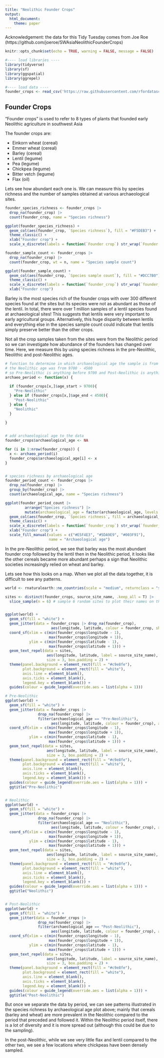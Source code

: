 ```yaml
---
title: "Neolithic Founder Crops"
output: 
  html_document:
    theme: paper
---
```


Acknowledgement: the data for this Tidy Tuesday comes from Joe Roe (https://github.com/joeroe/SWAsiaNeolithicFounderCrops)

```r
knitr::opts_chunk$set(echo = TRUE, warning = FALSE, message = FALSE)
```

```r
#---- load libraries ----
library(tidyverse)
library(sf)
library(ggspatial)
library(ggrepel)

#---- load data ----
founder_crops <- read_csv('https://raw.githubusercontent.com/rfordatascience/tidytuesday/master/data/2023/2023-04-18/founder_crops.csv')
```

## Founder Crops
"Founder crops" is used to refer to 8 types of plants that founded early Neolithic agriculture in southwest Asia

The founder crops are:

* Einkorn wheat (cereal)
* Emmer wheat (cereal)
* Barley (cereal)
* Lentil (legume)
* Pea (legume)
* Chickpea (legume)
* Bitter vetch (legume)
* Flax (oil)


Lets see how abundant each one is. We can measure this by species richness and the number of samples obtained at various archaeological sites.
```r
founder_species_richness <- founder_crops |>
  drop_na(founder_crop) |> 
  count(founder_crop, name = "Species richness")

ggplot(founder_species_richness) +
  geom_col(aes(founder_crop, `Species richness`), fill = "#F5DEB3") +
  theme_classic() +
  xlab("Founder crop") +
  scale_x_discrete(labels = function(`Founder crop`) str_wrap(`Founder crop`, width = 6))
```

```r
founder_sample_count <- founder_crops |>
  drop_na(founder_crop) |>
  count(founder_crop, wt = n, name = "Species sample count")

ggplot(founder_sample_count) +
  geom_col(aes(founder_crop, `Species sample count`), fill = "#DCC7B0") +
  theme_classic() +
  scale_x_discrete(labels = function(`founder_crop`) str_wrap(`founder_crop`, width = 6)) +
  xlab("Founder crop")
```
Barley is the most species rich of the founder crops with over 300 different species found at the sites but its species were not as abundant as those of the lentil. In total, there were over 1 million samples of a lentil species found at archaeological sites! This suggests that lentils were very important to early agricultural groups. Alternatively, this huge disparity between lentils and everything else in the species sample count could indicate that lentils simply preserve better than the other crops.

Not all the crop samples taken from the sites were from the Neolithic period so we can investigate how abundance of the founders has changed over time. Here, we measure this by using species richness in the pre-Neolithic, Neolithic and post-Neolithic ages.
```r
# function to determine in which archaeological age the sample is from
# the Neolithic age was from 9700 - 4500
# so Pre-Neolithic is anything before 9700 and Post-Neolithic is anything after 4500
archaeo_period <- function(x) {
  
  if (founder_crops[x,]$age_start > 9700){
    "Pre-Neolithic"
  } else if (founder_crops[x,]$age_end < 4500){
    "Post-Neolithic"
  } else {
    "Neolithic"
  }
  
}


# add archaeological age to the data
founder_crops$archaeological_age <- NA

for (i in 1:nrow(founder_crops)) {
  x <- archaeo_period(i)
  founder_crops$archaeological_age[i] <- x
}


# species richness by archaeological age
founder_period_count <- founder_crops |>
  drop_na(founder_crop) |>
  group_by(founder_crop) |>
  count(archaeological_age, name = "Species richness")

ggplot(founder_period_count |>
         arrange("Species richness") |>
         mutate(archaeological_age = factor(archaeological_age, levels = c("Pre-Neolithic", "Neolithic", "Post-Neolithic")))) +
  geom_col(aes(founder_crop, `Species richness`, fill = archaeological_age), position = "dodge") +
  theme_classic() +
  scale_x_discrete(labels = function(`founder_crop`) str_wrap(`founder_crop`, width = 6)) +
  xlab("Founder crop") +
  scale_fill_manual(values = c("#E5F4E3", "#5DA9E9", "#003F91"),
                    name = "Archaeological age")
```
In the pre-Neolithic period, we see that barley was the most abundant founder crop followed by the lentil then in the Neolithic period, it looks like the other cereals became more abundant perhaps a sign that Neolithic societies increasingly relied on wheat and barley.

Lets see how this looks on a map. When we plot all the data together, it is difficult to see any patterns.
```r
world <- rnaturalearth::ne_countries(scale = "medium", returnclass = "sf")

sites <- distinct(founder_crops, source_site_name, .keep_all = T) |>
  slice_sample(n = 6) # sample 6 random sites to plot their names on the map


ggplot(world) +
  geom_sf(fill = "white") +
  geom_jitter(data = founder_crops |> drop_na(founder_crop), 
                     aes(longitude, latitude, colour = founder_crop, shape = archaeological_age), alpha = 0.2, size = 3) +
  coord_sf(xlim = c(min(founder_crops$longitude - 1),
                    max(founder_crops$longitude + 1)),
           ylim = c(min(founder_crops$latitude - 1),
                    max(founder_crops$latitude + 1))) +
  geom_text_repel(data = sites,
                   aes(longitude, latitude, label = source_site_name), 
                   size = 3, box.padding = 2) +
  theme(panel.background = element_rect(fill = "#c9e8fe"),
        plot.background = element_rect(fill = "white"),
        axis.line = element_blank(),
        axis.ticks = element_blank(),
        legend.key = element_blank()) +
  guides(colour = guide_legend(override.aes = list(alpha = 1)))
```
```r
# Pre-Neolithic
ggplot(world) +
  geom_sf(fill = "white") +
  geom_jitter(data = founder_crops |> 
               drop_na(founder_crop) |>
               filter(archaeological_age == "Pre-Neolithic"), 
                     aes(longitude, latitude, colour = founder_crop), alpha = 0.2, size = 3) +
  coord_sf(xlim = c(min(founder_crops$longitude - 1),
                    max(founder_crops$longitude + 1)),
           ylim = c(min(founder_crops$latitude - 1),
                    max(founder_crops$latitude + 1))) +
  geom_text_repel(data = sites,
                   aes(longitude, latitude, label = source_site_name), 
                   size = 3, box.padding = 2) +
  theme(panel.background = element_rect(fill = "#c9e8fe"),
        plot.background = element_rect(fill = "white"),
        axis.line = element_blank(),
        axis.ticks = element_blank(),
        legend.key = element_blank()) +
  guides(colour = guide_legend(override.aes = list(alpha = 1))) +
  ggtitle("Pre-Neolithic")


# Neolithic
ggplot(world) +
  geom_sf(fill = "white") +
  geom_jitter(data = founder_crops |> 
               drop_na(founder_crop) |>
               filter(archaeological_age == "Neolithic"), 
                     aes(longitude, latitude, colour = founder_crop), alpha = 0.2, size = 3) +
  coord_sf(xlim = c(min(founder_crops$longitude - 1),
                    max(founder_crops$longitude + 1)),
           ylim = c(min(founder_crops$latitude - 1),
                    max(founder_crops$latitude + 1))) +
  geom_text_repel(data = sites,
                   aes(longitude, latitude, label = source_site_name), 
                   size = 3, box.padding = 2) +
  theme(panel.background = element_rect(fill = "#c9e8fe"),
        plot.background = element_rect(fill = "white"),
        axis.line = element_blank(),
        axis.ticks = element_blank(),
        legend.key = element_blank()) +
  guides(colour = guide_legend(override.aes = list(alpha = 1))) +
  ggtitle("Neolithic")


# Post-Neolithic
ggplot(world) +
  geom_sf(fill = "white") +
  geom_jitter(data = founder_crops |> 
               drop_na(founder_crop) |>
               filter(archaeological_age == "Post-Neolithic"), 
                     aes(longitude, latitude, colour = founder_crop), alpha = 0.2, size = 3) +
  coord_sf(xlim = c(min(founder_crops$longitude - 1),
                    max(founder_crops$longitude + 1)),
           ylim = c(min(founder_crops$latitude - 1),
                    max(founder_crops$latitude + 1))) +
  geom_text_repel(data = sites,
                   aes(longitude, latitude, label = source_site_name), 
                   size = 3, box.padding = 2) +
  theme(panel.background = element_rect(fill = "#c9e8fe"),
        plot.background = element_rect(fill = "white"),
        axis.line = element_blank(),
        axis.ticks = element_blank(),
        legend.key = element_blank()) +
  guides(colour = guide_legend(override.aes = list(alpha = 1))) +
  ggtitle("Post-Neolithic")
```

But once we separate the data by period, we can see patterns illustrated in the species richness by archaeological age plot above; mainly that cereals (barley and wheat) are more prevalent in the Neolithic compared to the period that preceded and followed it. Within the Neolithic period itself, there is a lot of diversity and it is more spread out (although this could be due to the sampling).

In the post-Neolithic, while we see very little flax and lentil compared to the other two, we see a few locations where chickpeas have been densely sampled.